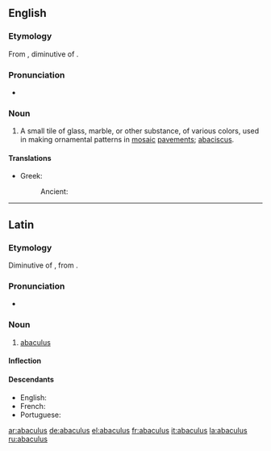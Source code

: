 ==English==

===Etymology===
From {{etyl|la|en}} {{term|abaculus|lang=la}}, diminutive of {{term|abacus|lang=la}}.

===Pronunciation===
* {{a|GenAm}} {{IPA|/əˈbæk.jə.ləs/}}

===Noun===
{{en-noun|abaculi}}

# {{context|archaic|lang=en}} A small tile of glass, marble, or other substance, of various colors, used in making ornamental patterns in [[mosaic]] [[pavements]]; [[abaciscus]].

====Translations====
{{trans-top|a small tile}}
* Greek:
*: Ancient: {{t|grc|ἀβακίσκος|m|tr=abakiskos|sc=polytonic}}
{{trans-mid}}
{{trans-bottom}}
----

==Latin==

===Etymology===
Diminutive of {{term|abacus||a square board|lang=la}}, from {{etyl|grc|la}} {{term|ἄβαξ||board|tr=abax|lang=grc}}.

===Pronunciation===
* {{a|Classical}} {{IPA|/aˈba.ku.lus/|lang=la}}

===Noun===
{{la-noun|abaculus|abaculi|abaculī|m|second}}

# [[#English|abaculus]]

====Inflection====
{{la-decl-2nd|abacul}}

====Descendants====
* English: {{l/en|abaculus}}
* French: {{l/fr|abacule}}
* Portuguese: {{l/pt|abáculo}}

[[ar:abaculus]]
[[de:abaculus]]
[[el:abaculus]]
[[fr:abaculus]]
[[it:abaculus]]
[[la:abaculus]]
[[ru:abaculus]]